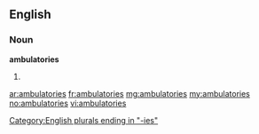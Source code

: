 ==English==

===Noun===
'''ambulatories'''

# {{plural of|ambulatory}}

[[Category:English plurals ending in "-ies"]]

[[ar:ambulatories]]
[[fr:ambulatories]]
[[mg:ambulatories]]
[[my:ambulatories]]
[[no:ambulatories]]
[[vi:ambulatories]]